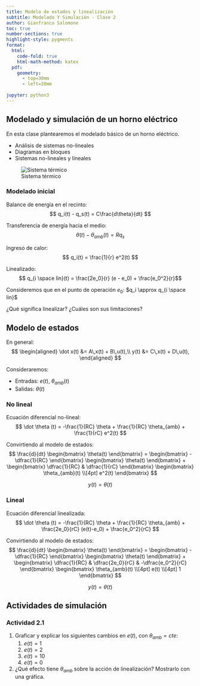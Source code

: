 ```yaml
---
title: Modelo de estados y linealización
subtitle: Modelado Y Simulación - Clase 2
author: Gianfranco Salomone
toc: true
number-sections: true
highlight-style: pygments
format: 
  html: 
    code-fold: true
    html-math-method: katex
  pdf: 
    geometry: 
      - top=30mm
      - left=20mm
    
jupyter: python3
---
```


## Modelado y simulación de un horno eléctrico
En esta clase plantearemos el modelado básico de un horno eléctrico.

* Análisis de sistemas no-lineales
* Diagramas en bloques
* Sistemas no-lineales y lineales


![Sistema térmico](modelado_termico_con_resistor.svg)


### Modelado inicial
Balance de energía en el recinto:
$$ q_i(t) - q_s(t) = C\frac{d\theta}{dt} $$

Transferencia de energía hacia el medio:
$$ \theta (t) - \theta_{amb} (t) = R q_s $$

Ingreso de calor:
$$ q_i(t) = \frac{1}{r} e^2(t) $$

Linealizado:
$$ q_{i \space lin}(t) = \frac{2e_0}{r} (e - e_0) + \frac{e_0^2}{r}$$

Consideremos que en el punto de operación $e_0$: $q_i \approx q_{i \space lin}$

¿Qué significa linealizar? ¿Cuáles son sus limitaciones?

## Modelo de estados

En general:
$$
\begin{aligned}
\dot x(t) &= A\,x(t) + B\,u(t),\\
y(t)      &= C\,x(t) + D\,u(t),
\end{aligned}
$$

Consideraremos:

* Entradas: $e(t)$, $\theta_{amb}(t)$
* Salidas: $\theta (t)$

### No lineal
Ecuación diferencial no-lineal:
$$ \dot \theta (t) = -\frac{1}{RC} \theta + \frac{1}{RC} \theta_{amb} + \frac{1}{rC} e^2(t) $$

Convirtiendo al modelo de estados:
$$
\frac{d}{dt} \begin{bmatrix}
             \theta(t)
             \end{bmatrix}
=
\begin{bmatrix}
  -\dfrac{1}{RC}
\end{bmatrix}
\begin{bmatrix}
  \theta(t)
\end{bmatrix}
+
\begin{bmatrix}
  \dfrac{1}{RC} & \dfrac{1}{rC}
\end{bmatrix}
\begin{bmatrix}
  \theta_{amb}(t) \\[4pt]
  e^2(t)
\end{bmatrix}
$$

$$
y(t) = \theta(t)
$$

### Lineal
Ecuación diferencial linealizada:
$$ \dot \theta (t) = -\frac{1}{RC} \theta + \frac{1}{RC} \theta_{amb} + \frac{2e_0}{rC} (e(t)-e_0) + \frac{e_0^2}{rC} $$

Convirtiendo al modelo de estados:
$$
\frac{d}{dt} \begin{bmatrix}
             \theta(t)
             \end{bmatrix}
=
\begin{bmatrix}
  -\dfrac{1}{RC}
\end{bmatrix}
\begin{bmatrix}
  \theta(t)
\end{bmatrix}
+
\begin{bmatrix}
  \dfrac{1}{RC} & \dfrac{2e_0}{rC} & -\dfrac{e_0^2}{rC}  
\end{bmatrix}
\begin{bmatrix}
  \theta_{amb}(t) \\[4pt]
  e(t) \\[4pt]
  1
\end{bmatrix}
$$

$$ y(t) = \theta(t) $$

## Actividades de simulación


### Actividad 2.1


1. Graficar y explicar los siguientes cambios en $e(t)$, con $\theta_{amb}=cte$:
   1. $e(t)=1$
   2. $e(t)=2$
   3. $e(t)=10$
   4. $e(t)=0$
2. ¿Qué efecto tiene $\theta_{amb}$ sobre la acción de linealización? Mostrarlo con una gráfica.
